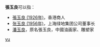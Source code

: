 '''張玉良'''可以指：
* [[張玉良_(1926年)|張玉良 (1926年)]]，香港商人
* [[张玉良_(1956年)|张玉良 (1956年)]]，上海绿地集团公司董事长
* [[潘玉良|潘玉良]]，原名張玉良，中國油画家、雕塑家

{{disambig}}

[[Category:三字张姓人名消歧义|yu]]